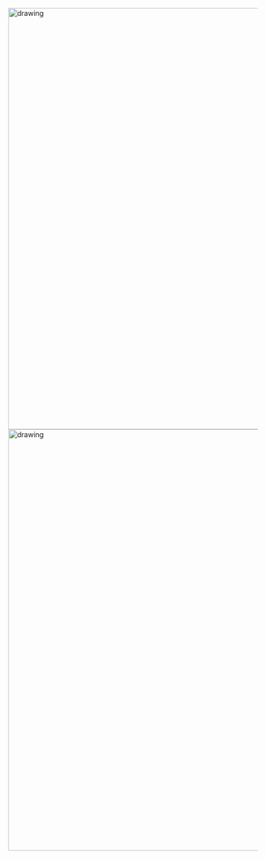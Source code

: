 <img src="bearded_man.png" alt="drawing" style="width:850px;"/>
<img src="self_portrait.png" alt="drawing" style="width:850px;"/>